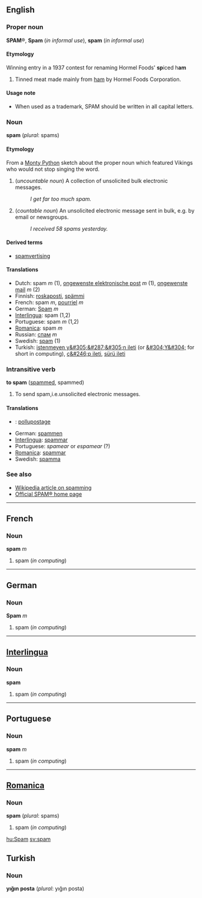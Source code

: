 {{wikipedia}}
==English==
===Proper noun===
'''SPAM'''&reg;, '''Spam''' (''in informal use''), '''spam''' (''in informal use'')

====Etymology====
Winning entry in a 1937 contest for renaming Hormel Foods' '''sp'''iced h'''am'''

#Tinned meat made mainly from [[ham]] by Hormel Foods Corporation.

====Usage note====
*When used as a trademark, SPAM should be written in all capital letters.

===Noun===
'''spam''' (''plural'': spams)

====Etymology====
From a [[w:Monty Python|Monty Python]] sketch about the proper noun which featured Vikings who would not stop singing the word.

# (''uncountable noun'') A collection of unsolicited bulk electronic messages.
#: ''I get far too much spam.''
# (''countable noun'') An unsolicited electronic message sent in bulk, e.g. by email or newsgroups.
#: ''I received 58 spams yesterday.''

==== Derived terms ====
*[[spamvertising]]

==== Translations ====
*Dutch: spam ''m'' (1), [[ongewenste elektronische post]] ''m'' (1), [[ongewenste mail]] ''m'' (2)
*Finnish: [[roskaposti]], [[spämmi]]
*French: spam ''m'', [[pourriel]] ''m''
*German: [[Spam]] ''m''
*[[Interlingua]]: spam (1,2)
*Portuguese: spam ''m'' (1,2)
*[[Romanica]]: spam ''m''
*Russian: [[спам]] ''m''
*Swedish: [[spam]] (1)
*Turkish: [[istenmeyen y&#305;&#287;&#305;n ileti]] (or [[&#304;Y&#304;]] for short in computing), [[ç&#246;p ileti]], [[sürü ileti]]

===Intransitive verb===
'''to spam''' ([[spammed]], spammed)

# To send spam,i.e.unsolicited electronic messages.

==== Translations ====
*{{fr}}: [[pollupostage]]
*German: [[spammen]]
*[[Interlingua]]: [[spammar]]
*Portuguese: ''spamear'' or ''espamear'' (?)
*[[Romanica]]: [[spammar]]
*Swedish: [[spamma]]

===See also===
*[[w:Spamming|Wikipedia article on spamming]]
*[http://www.spam.com Official SPAM&reg; home page]

----
==French==
===Noun===
'''spam''' ''m''

#spam (''in computing'')

----
==German==
===Noun===
'''Spam''' ''m''

#spam (''in computing'')

----
==[[Interlingua]]==
===Noun===
'''spam'''

#spam (''in computing'')

----
==Portuguese==
===Noun===
'''spam''' ''m''

#spam (''in computing'')

----
==[[Romanica]]==
===Noun===
'''spam''' (''plural'': spams)

#spam (''in computing'')

[[hu:Spam]]
[[sv:spam]]

==Turkish==
===Noun===
'''y&#305;&#287;&#305;n posta''' (''plural'': y&#305;&#287;&#305;n posta)